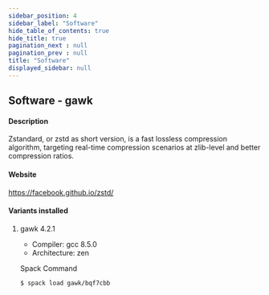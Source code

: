 ```yaml
---
sidebar_position: 4
sidebar_label: "Software"
hide_table_of_contents: true
hide_title: true
pagination_next : null
pagination_prev : null
title: "Software"
displayed_sidebar: null
---
```


## Software - gawk


#### Description
Zstandard, or zstd as short version, is a fast lossless compression algorithm, targeting real-time compression scenarios at zlib-level and better compression ratios.

#### Website
https://facebook.github.io/zstd/

#### Variants installed

1. gawk 4.2.1

    - Compiler: gcc 8.5.0
    - Architecture: zen

    Spack Command
    ```bash
    $ spack load gawk/bqf7cbb
    ```
